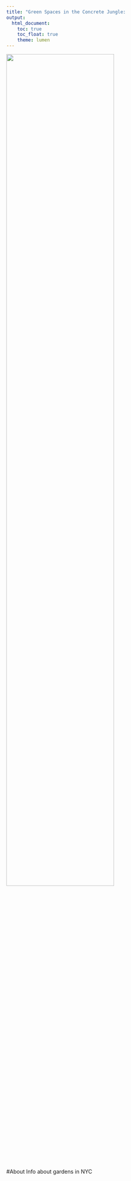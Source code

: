 ```yaml
---
title: "Green Spaces in the Concrete Jungle:                           Community Gardens in NYC"
output: 
  html_document:
    toc: true
    toc_float: true
    theme: lumen
---
```

<img src="./gardenpic.jpg" style="width:75%">

#About
Info about gardens in NYC